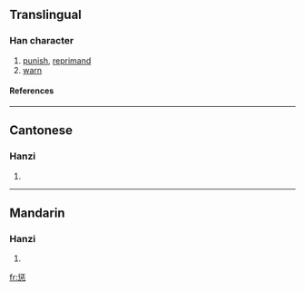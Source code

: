 {{see|懲}}

==Translingual==
===Han character===
{{Han char|rn=61|rad=心|as=08|sn=12|four=|canj=竹一心 (HMP)}}
# [[punish]], [[reprimand]]
# [[warn]]
====References====
{{Han ref|kx=0392.181|dkj=10851|hdz=42311.130|uh=60E9|ud=24809}}
----
==Cantonese==
===Hanzi===
{{yue-hanzi|jyut=|y=ching4}}
# {{defn|Cantonese}}
----
==Mandarin==
===Hanzi===
{{cmn-hanzi|tra=懲|pin=[[chéng]] (cheng2)|wg=ch'eng<sup>2</sup>}}
# {{defn|Mandarin}}

[[fr:惩]]